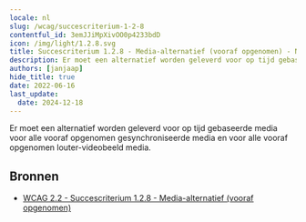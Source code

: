 ```yaml
---
locale: nl
slug: /wcag/succescriterium-1-2-8
contentful_id: 3emJJiMpXivOO0p4233bdD
icon: /img/light/1.2.8.svg
title: Succescriterium 1.2.8 - Media-alternatief (vooraf opgenomen) - Niveau AAA
description: Er moet een alternatief worden geleverd voor op tijd gebaseerde media voor alle vooraf opgenomen gesynchroniseerde media en voor alle vooraf opgenomen louter-videobeeld media.
authors: [janjaap]
hide_title: true
date: 2022-06-16
last_update:
  date: 2024-12-18
---
```


<Hero
  title="Media-alternatief (vooraf opgenomen)"
  image="/img/light/1.2.8.svg"
  alt="WCAG 1.2.8 icon"
  prefix="Succescriterium 1.2.8"
  suffix="Niveau AAA"
/>

Er moet een alternatief worden geleverd voor op tijd gebaseerde media voor alle vooraf opgenomen gesynchroniseerde media en voor alle vooraf opgenomen louter-videobeeld media.

## Bronnen

- [WCAG 2.2 - Succescriterium 1.2.8 - Media-alternatief (vooraf opgenomen)](https://www.w3.org/Translations/WCAG22-nl/#media-alternatief-vooraf-opgenomen)
